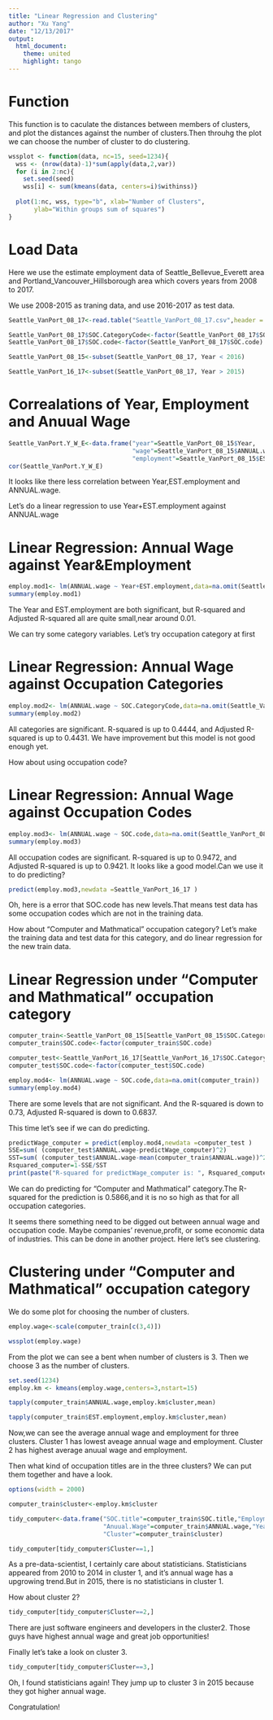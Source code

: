 ```yaml
---
title: "Linear Regression and Clustering"
author: "Xu Yang"
date: "12/13/2017"
output: 
  html_document:
    theme: united
    highlight: tango
---
```


# Function
This function is to caculate the distances between members of clusters, and plot the distances against the number of clusters.Then throuhg the plot we can choose the number of cluster to do clustering.

```r
wssplot <- function(data, nc=15, seed=1234){
  wss <- (nrow(data)-1)*sum(apply(data,2,var))
  for (i in 2:nc){
    set.seed(seed)
    wss[i] <- sum(kmeans(data, centers=i)$withinss)}
  
  plot(1:nc, wss, type="b", xlab="Number of Clusters",
       ylab="Within groups sum of squares")
}
```

# Load Data 
Here we use the estimate employment data of Seattle_Bellevue_Everett area and Portland_Vancouver_Hillsborough area which covers years from 2008 to 2017.

We use 2008-2015 as traning data, and use 2016-2017 as test data.

```r
Seattle_VanPort_08_17<-read.table("Seattle_VanPort_08_17.csv",header = TRUE,sep=",",stringsAsFactors=FALSE)

Seattle_VanPort_08_17$SOC.CategoryCode<-factor(Seattle_VanPort_08_17$SOC.CategoryCode)
Seattle_VanPort_08_17$SOC.code<-factor(Seattle_VanPort_08_17$SOC.code)

Seattle_VanPort_08_15<-subset(Seattle_VanPort_08_17, Year < 2016)

Seattle_VanPort_16_17<-subset(Seattle_VanPort_08_17, Year > 2015)
```


# Correalations of Year, Employment and Anuual Wage

```r
Seattle_VanPort.Y_W_E<-data.frame("year"=Seattle_VanPort_08_15$Year,
                                  "wage"=Seattle_VanPort_08_15$ANNUAL.wage,               
                                  "employment"=Seattle_VanPort_08_15$EST.employment)
cor(Seattle_VanPort.Y_W_E)
```

It looks like there less correlation between Year,EST.employment and ANNUAL.wage.

Let's do a linear regression to use Year+EST.employment against ANNUAL.wage

# Linear Regression: Annual Wage against Year&Employment

```r
employ.mod1<- lm(ANNUAL.wage ~ Year+EST.employment,data=na.omit(Seattle_VanPort_08_15))
summary(employ.mod1)
```

The Year and EST.employment are both significant, but R-squared and Adjusted R-squared all are quite small,near around 0.01.

We can try some category variables. Let's try occupation category at first

# Linear Regression: Annual Wage against Occupation Categories

```r
employ.mod2<- lm(ANNUAL.wage ~ SOC.CategoryCode,data=na.omit(Seattle_VanPort_08_15))
summary(employ.mod2)
```

All categories are significant. R-squared is up to 0.4444, and Adjusted R-squared is up to 0.4431. We have improvement but this model is not good enough yet.

How about using occupation code?

# Linear Regression: Annual Wage against Occupation Codes

```r
employ.mod3<- lm(ANNUAL.wage ~ SOC.code,data=na.omit(Seattle_VanPort_08_15))
summary(employ.mod3)
```

All occupation codes are significant.
R-squared is up to 0.9472, and Adjusted R-squared is up to 0.9421. 
It looks like a good model.Can we use it to do predicting?

```r
predict(employ.mod3,newdata =Seattle_VanPort_16_17 )
```

Oh, here is a error that SOC.code has new levels.That means test data has some occupation codes which are not in the training data.

How about "Computer and Mathmatical" occupation category? 
Let's make the training data and test data for this category, and do linear regression for the new train data.

# Linear Regression under "Computer and Mathmatical" occupation category

```r
computer_train<-Seattle_VanPort_08_15[Seattle_VanPort_08_15$SOC.CategoryName=="Computer and Mathematical",]
computer_train$SOC.code<-factor(computer_train$SOC.code)

computer_test<-Seattle_VanPort_16_17[Seattle_VanPort_16_17$SOC.CategoryName=="Computer and Mathematical",]
computer_test$SOC.code<-factor(computer_test$SOC.code)

employ.mod4<- lm(ANNUAL.wage ~ SOC.code,data=na.omit(computer_train))
summary(employ.mod4)
```

There are some levels that are not significant. And the R-squared is down to 0.73, Adjusted R-squared is down to 0.6837.

This time let's see if we can do predicting.

```r
predictWage_computer = predict(employ.mod4,newdata =computer_test )
SSE=sum( (computer_test$ANNUAL.wage-predictWage_computer)^2)
SST=sum( (computer_test$ANNUAL.wage-mean(computer_train$ANNUAL.wage))^2 )
Rsquared_computer=1-SSE/SST
print(paste("R-squared for predictWage_computer is: ", Rsquared_computer))
```

We can do predicting for "Computer and Mathmatical" category.The R-squared for the prediction is 0.5866,and it is no so high as that for all occupation categories.

It seems there something need to be digged out between annual wage and occupation code. Maybe companies' revenue,profit, or some economic data of industries. This can be done in another project. Here let's see clustering.

# Clustering under "Computer and Mathmatical" occupation category

We do some plot for choosing the number of clusters.

```r
employ.wage<-scale(computer_train[c(3,4)])

wssplot(employ.wage)
```

From the plot we can see a bent when number of clusters is 3.
Then we choose 3 as the number of clusters.

```r
set.seed(1234)
employ.km <- kmeans(employ.wage,centers=3,nstart=15)

tapply(computer_train$ANNUAL.wage,employ.km$cluster,mean)

tapply(computer_train$EST.employment,employ.km$cluster,mean)
```

Now,we can see the average annual wage and employment for three clusters.
Cluster 1 has lowest aveage annual wage and employment. Cluster 2 has highest average anuual wage and employment.

Then what kind of occupation titles are in the three clusters? We can put them together and have a look.

```r
options(width = 2000)
```

```r
computer_train$cluster<-employ.km$cluster

tidy_computer<-data.frame("SOC.title"=computer_train$SOC.title,"Employment"=computer_train$EST.employment,
                          "Anuual.Wage"=computer_train$ANNUAL.wage,"Year"=computer_train$Year,
                          "Cluster"=computer_train$cluster)

tidy_computer[tidy_computer$Cluster==1,]
```

As a pre-data-scientist, I certainly care about statisticians. Statisticians appeared from 2010 to 2014 in cluster 1, and it's annual wage has a upgrowing trend.But in 2015, there is no statisticians in cluster 1.

How about cluster 2?

```r
tidy_computer[tidy_computer$Cluster==2,]
```

There are just software engineers and developers in the cluster2. Those guys have highest annual wage and great job opportunities!

Finally let's take a look on cluster 3.

```r
tidy_computer[tidy_computer$Cluster==3,]
```

Oh, I found statisticians again! They jump up to cluster 3 in 2015 because they got higher annual wage. 

Congratulation!













